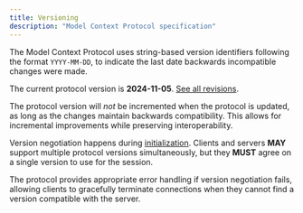 ```yaml
---
title: Versioning
description: "Model Context Protocol specification"
---
```

The Model Context Protocol uses string-based version identifiers following the format
`YYYY-MM-DD`, to indicate the last date backwards incompatible changes were made.

The current protocol version is **2024-11-05**. [See all
revisions](/specification).

<Note> The protocol version will _not_ be incremented when the
protocol is updated, as long as the changes maintain backwards compatibility. This allows
for incremental improvements while preserving interoperability. </Note>

Version negotiation happens during
[initialization](/specification/2024-11-05/basic/lifecycle#initialization).
Clients and servers **MAY** support multiple protocol versions simultaneously, but they
**MUST** agree on a single version to use for the session.

The protocol provides appropriate error handling if version negotiation fails, allowing
clients to gracefully terminate connections when they cannot find a version compatible
with the server.
